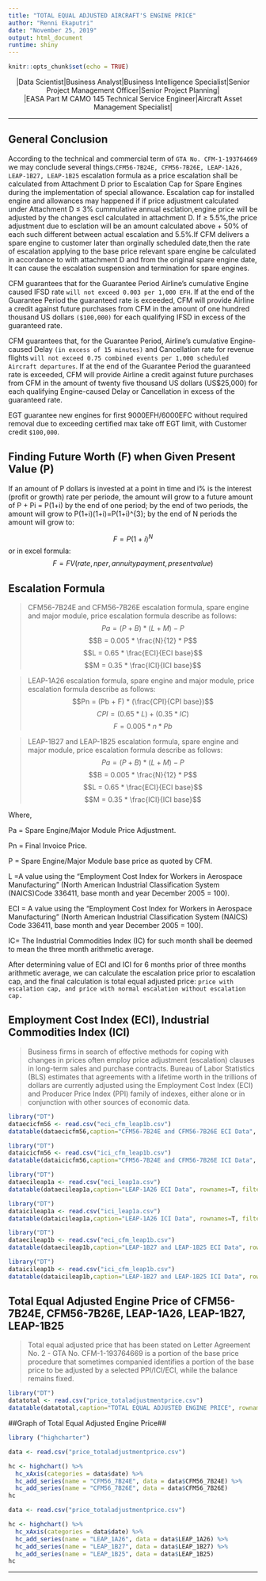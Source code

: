 ```yaml
---
title: "TOTAL EQUAL ADJUSTED AIRCRAFT'S ENGINE PRICE"
author: "Renni Ekaputri"
date: "November 25, 2019"
output: html_document
runtime: shiny
---
```


```r
knitr::opts_chunk$set(echo = TRUE)
```


<style type="text/css">
.main-container {
  max-width: 1700px;
  margin-left: auto;
  margin-right: auto;
}
</style>



<center>
|Data Scientist|Business Analyst|Business Intelligence Specialist|Senior Project Management Officer|Senior Project Planning|
</center>


<center>
|EASA Part M CAMO 145 Technical Service Engineer|Aircraft Asset Management Specialist|
</center>
---

General Conclusion
---
According to the technical and commercial term of `GTA No. CFM-1-193764669` we may conclude several things.`CFM56-7B24E, CFM56-7B26E, LEAP-1A26, LEAP-1B27, LEAP-1B25` escalation formula as a price escalation shall be calculated from Attachment D prior to Escalation Cap for Spare Engines during the implementation of special allowance. Escalation cap for installed engine and allowances may happened if if price adjustment calculated under Attachment D $\le$ 3% cummulative annual esclation,engine price will be adjusted by the changes escl calculated in attachment D. If $\ge$ 5.5%,the price adjustment due to esclation will be an amount calculated above + 50% of each such different between actual escalation and 5.5%.If CFM delivers a spare engine to customer later than orginally scheduled date,then the rate of escalation applying to the base price relevant spare engine be calculated in accordance to with attachment D and from the original spare engine date, It can cause the escalation suspension and termination for spare engines.

CFM guarantees that for the Guarantee Period Airline's cumulative Engine caused IFSD rate `will not exceed 0.003 per 1,000 EFH`. If at the end of the Guarantee Period the guaranteed rate is exceeded, CFM will provide Airline a credit against future purchases from CFM in the amount of one hundred thousand US dollars `($100,000)` for each qualifying IFSD in excess of the guaranteed rate.

CFM guarantees that, for the Guarantee Period, Airline's cumulative Engine-caused Delay `(in excess of 15 minutes)` and Cancellation rate for revenue flights `will not exceed 0.75 combined events per 1,000 scheduled Aircraft departures`. If at the end of the Guarantee Period the guaranteed rate is exceeded, CFM will provide Airline a credit against future purchases from CFM in the amount of twenty five thousand US dollars (US$25,000) for each qualifying Engine-caused Delay or Cancellation in excess of the guaranteed rate.

EGT guarantee new engines for first 9000EFH/6000EFC without required removal due to exceeding certified max take off EGT limit, with Customer credit `$100,000`.


Finding Future Worth (F) when Given Present Value (P)
---
If an amount of P dollars is invested at a point in time and i% is the interest (profit or growth) rate per periode, the amount will grow to a future amount of P + Pi = P(1+i) by the end of one period; by the end of two periods, the amount will grow to P(1+i)(1+i)=P(1+i)^{3}; by the end of N periods the amount will grow to:

$$F = P(1+i)^{N}$$
or in excel formula:
$$F = FV(rate,nper,annuity payment,present value)$$

Escalation Formula
---
>CFM56-7B24E and CFM56-7B26E escalation formula, spare engine and major module, price escalation formula describe as follows: 
$$Pa = (P + B) * (L + M) - P$$
$$B =  0.005 * \frac{N}{12} * P$$
$$L = 0.65 * \frac{ECI}{ECI base}$$
$$M = 0.35 * \frac{ICI}{ICI base}$$

>LEAP-1A26 escalation formula, spare engine and major module, price escalation formula describe as follows:
$$Pn = (Pb + F) * (\frac{CPI}{CPI base})$$
$$CPI = (0.65 * L) + (0.35 * IC)$$
$$F = 0.005 * n * Pb$$

>LEAP-1B27 and LEAP-1B25 escalation formula, spare engine and major module, price escalation formula describe as follows: 
$$Pa = (P + B) * (L + M) - P$$
$$B =  0.005 * \frac{N}{12} * P$$
$$L = 0.65 * \frac{ECI}{ECI base}$$
$$M = 0.35 * \frac{ICI}{ICI base}$$


Where,

Pa = Spare Engine/Major Module Price Adjustment.

Pn = Final Invoice Price.

P = Spare Engine/Major Module base price as quoted by CFM.

L =A value using the "Employment Cost Index for Workers in Aerospace Manufacturing" (North American Industrial Classification System (NAICS)Code 336411, base month and year December 2005 = 100).

ECI = A value using the "Employment Cost Index for Workers in Aerospace Manufacturing" (North American Industrial Classification System (NAICS) Code 336411, base month and year December 2005 = 100).

IC= The Industrial Commodities Index (IC) for such month shall be deemed to mean the three month arithmetic average.

After determining value of ECI and ICI for 6 months prior of three months arithmetic average, we can calculate the escalation price prior to escalation cap, and the final calculation is total equal adjusted price: `price with escalation cap, and price with normal escalation without escalation cap.`


Employment Cost Index (ECI), Industrial Commodities Index (ICI)
---
>Business firms in search of effective methods for coping with changes in prices often employ price adjustment (escalation) clauses in long-term sales and purchase contracts. Bureau of Labor Statistics (BLS) estimates that agreements with a lifetime worth in the trillions of dollars are currently adjusted using the Employment Cost Index (ECI) and Producer Price Index (PPI) family of indexes, either alone or in conjunction with other sources of economic data.


```r
library("DT")
dataecicfm56 <- read.csv("eci_cfm_leap1b.csv")
datatable(dataecicfm56,caption="CFM56-7B24E and CFM56-7B26E ECI Data", rownames=T, filter="top", options=list(pageLength = 10, scrollX=T))

```


```r
library("DT")
dataicicfm56 <- read.csv("ici_cfm_leap1b.csv")
datatable(dataicicfm56,caption="CFM56-7B24E and CFM56-7B26E ICI Data", rownames=T, filter="top", options=list(pageLength = 10, scrollX=T))

```


```r
library("DT")
dataecileap1a <- read.csv("eci_leap1a.csv")
datatable(dataecileap1a,caption="LEAP-1A26 ECI Data", rownames=T, filter="top", options=list(pageLength = 10, scrollX=T))

```

```r
library("DT")
dataicileap1a <- read.csv("ici_leap1a.csv")
datatable(dataicileap1a,caption="LEAP-1A26 ICI Data", rownames=T, filter="top", options=list(pageLength = 10, scrollX=T))

```


```r
library("DT")
dataecileap1b <- read.csv("eci_cfm_leap1b.csv")
datatable(dataecileap1b,caption="LEAP-1B27 and LEAP-1B25 ECI Data", rownames=T, filter="top", options=list(pageLength = 10, scrollX=T))

```

```r
library("DT")
dataicileap1b <- read.csv("ici_cfm_leap1b.csv")
datatable(dataicileap1b,caption="LEAP-1B27 and LEAP-1B25 ICI Data", rownames=T, filter="top", options=list(pageLength = 10, scrollX=T))

```


Total Equal Adjusted Engine Price of CFM56-7B24E, CFM56-7B26E, LEAP-1A26, LEAP-1B27, LEAP-1B25
---
>Total equal adjusted price that has been stated on Letter Agreement No. 2 - GTA No. CFM-1-193764669 is a portion of the base price procedure that sometimes companied identifies a portion of the base price to be adjusted by a selected PPI/ICI/ECI, while the balance remains fixed.


```r
library("DT")
datatotal <- read.csv("price_totaladjustmentprice.csv")
datatable(datatotal,caption="TOTAL EQUAL ADJUSTED ENGINE PRICE", rownames=T, filter="top", options=list(pageLength = 15, scrollX=T))

```


##Graph of Total Equal Adjusted Engine Price##

```r
library ("highcharter")
```

```r
data <- read.csv("price_totaladjustmentprice.csv")

hc <- highchart() %>% 
  hc_xAxis(categories = data$date) %>% 
  hc_add_series(name = "CFM56_7B24E", data = data$CFM56_7B24E) %>% 
  hc_add_series(name = "CFM56_7B26E", data = data$CFM56_7B26E) 
hc 
```


```r
data <- read.csv("price_totaladjustmentprice.csv")

hc <- highchart() %>% 
  hc_xAxis(categories = data$date) %>% 
  hc_add_series(name = "LEAP_1A26", data = data$LEAP_1A26) %>% 
  hc_add_series(name = "LEAP_1B27", data = data$LEAP_1B27) %>%
  hc_add_series(name = "LEAP_1B25", data = data$LEAP_1B25)
hc 
```


---









